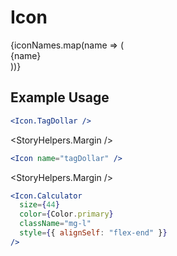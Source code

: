 
<Meta title="Components|Icons" />

# Icon

<Preview>
  <Story name="Icon">
  <div>
    {iconNames.map(name => (
      <div>
        <StoryHelpers.Text>{name}</StoryHelpers.Text>
        <Icon name={name} className="mb-05" />
      </div>
    ))}
  </div>
</Story>
</Preview>

## Example Usage

```jsx
<Icon.TagDollar />
```

<StoryHelpers.Margin />

```jsx
<Icon name="tagDollar" />
```

<StoryHelpers.Margin />

```jsx
<Icon.Calculator
  size={44}
  color={Color.primary}
  className="mg-l"
  style={{ alignSelf: "flex-end" }}
/>
```

<Props of={Icon} />
